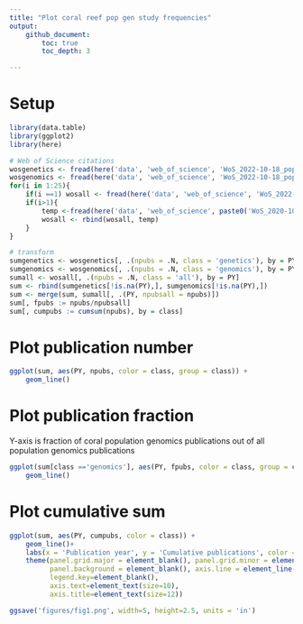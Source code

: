 ```yaml
---
title: "Plot coral reef pop gen study frequencies"
output: 
    github_document:
        toc: true
        toc_depth: 3

---
```


# Setup
```r
library(data.table)
library(ggplot2)
library(here)

# Web of Science citations
wosgenetics <- fread(here('data', 'web_of_science', 'WoS_2022-10-18_population_genetics_coral.txt'), quote = "") # "population genetics" & "coral" in Topic
wosgenomics <- fread(here('data', 'web_of_science', 'WoS_2022-10-18_population_genomics_coral.txt'), quote = "") # population genomics & coral in Topic
for(i in 1:25){
    if(i ==1) wosall <- fread(here('data', 'web_of_science', 'WoS_2022-10-18_population_genomics_1.txt'), quote = "") # "population genomics" in Topic, tranch 1
    if(i>1){
        temp <-fread(here('data', 'web_of_science', paste0('WoS_2020-10-18_population_genomics_', i, '.txt')), quote = "") # pop genomics in Topic, tranch i 
        wosall <- rbind(wosall, temp)
    }
}

# transform
sumgenetics <- wosgenetics[, .(npubs = .N, class = 'genetics'), by = PY]
sumgenomics <- wosgenomics[, .(npubs = .N, class = 'genomics'), by = PY]
sumall <- wosall[, .(npubs = .N, class = 'all'), by = PY]
sum <- rbind(sumgenetics[!is.na(PY),], sumgenomics[!is.na(PY),])
sum <- merge(sum, sumall[, .(PY, npubsall = npubs)])
sum[, fpubs := npubs/npubsall]
sum[, cumpubs := cumsum(npubs), by = class]
```

# Plot publication number
```r
ggplot(sum, aes(PY, npubs, color = class, group = class)) +
    geom_line()
```


# Plot publication fraction
Y-axis is fraction of coral population genomics publications out of all population genomics publications
```r
ggplot(sum[class =='genomics'], aes(PY, fpubs, color = class, group = class)) +
    geom_line()
```

# Plot cumulative sum
```r
ggplot(sum, aes(PY, cumpubs, color = class)) +
    geom_line()+
    labs(x = 'Publication year', y = 'Cumulative publications', color = 'Topic') +
    theme(panel.grid.major = element_blank(), panel.grid.minor = element_blank(),
          panel.background = element_blank(), axis.line = element_line(colour = "black"),
          legend.key=element_blank(),
          axis.text=element_text(size=10),
          axis.title=element_text(size=12))

ggsave('figures/fig1.png', width=5, height=2.5, units = 'in')
```
